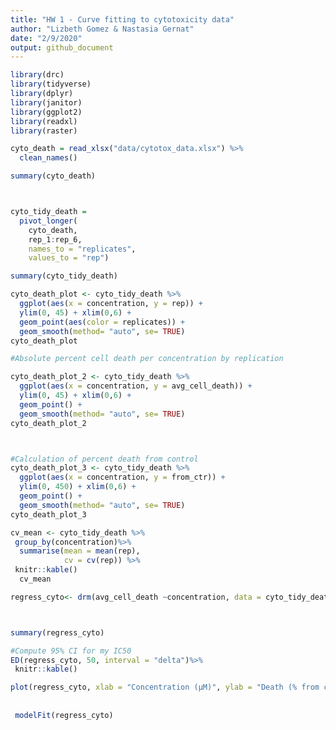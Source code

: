 ```yaml
---
title: "HW 1 - Curve fitting to cytotoxicity data"
author: "Lizbeth Gomez & Nastasia Gernat"
date: "2/9/2020"
output: github_document
---
```

```r
library(drc) 
library(tidyverse) 
library(dplyr)
library(janitor) 
library(ggplot2)
library(readxl)
library(raster) 

```

```r
cyto_death = read_xlsx("data/cytotox_data.xlsx") %>%
  clean_names() 

summary(cyto_death)



cyto_tidy_death = 
  pivot_longer(
    cyto_death, 
    rep_1:rep_6,
    names_to = "replicates", 
    values_to = "rep")

summary(cyto_tidy_death)

cyto_death_plot <- cyto_tidy_death %>% 
  ggplot(aes(x = concentration, y = rep)) +
  ylim(0, 45) + xlim(0,6) +
  geom_point(aes(color = replicates)) +
  geom_smooth(method= "auto", se= TRUE) 
cyto_death_plot

#Absolute percent cell death per concentration by replication

cyto_death_plot_2 <- cyto_tidy_death %>% 
  ggplot(aes(x = concentration, y = avg_cell_death)) +
  ylim(0, 45) + xlim(0,6) +
  geom_point() +
  geom_smooth(method= "auto", se= TRUE) 
cyto_death_plot_2



#Calculation of percent death from control
cyto_death_plot_3 <- cyto_tidy_death %>% 
  ggplot(aes(x = concentration, y = from_ctr)) +
  ylim(0, 450) + xlim(0,6) +
  geom_point() +
  geom_smooth(method= "auto", se= TRUE) 
cyto_death_plot_3

```

```r
cv_mean <- cyto_tidy_death %>%
 group_by(concentration)%>%
  summarise(mean = mean(rep), 
            cv = cv(rep)) %>%
 knitr::kable()
  cv_mean

```

```r
regress_cyto<- drm(avg_cell_death ~concentration, data = cyto_tidy_death, fct = LL.4(names = c("Slope","Lower Limit", "Upper Limit", "AC50" )))



summary(regress_cyto)

```

```r
#Compute 95% CI for my IC50
ED(regress_cyto, 50, interval = "delta")%>%
 knitr::kable()

plot(regress_cyto, xlab = "Concentration (μM)", ylab = "Death (% from control)", col = "red", main = "Dose Response Curve for Rotenone")
 
 
 modelFit(regress_cyto)
```

